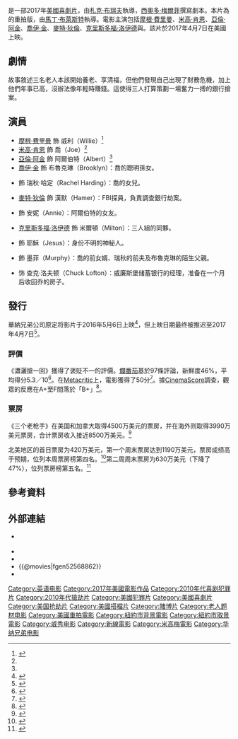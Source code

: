 {{noteTA
|G1=Show
|G2=Movie
}}
{{Infobox film
| name           = 瀟灑搶一回
| original_name  = {{lang|en|''Going in Style''}}
| image          = Going in Style 2017 Poster.jpg
| caption        = 電影海報
| director       = [[札克·布瑞夫|札克·布瑞夫]]
| producer       = {{link-en|唐納·迪萊恩|Donald De Line}}
| writer         = 
| screenplay     = [[西奧多·梅爾菲|西奧多·梅爾菲]]
| based_on       = {{Based on|{{tsl|en|Going in Style|三个老枪手 (1979年电影)|三个老枪手}}|[[馬丁·布萊斯特|馬丁·布萊斯特]]}}
| starring       = {{Plainlist|
* [[摩根·費里曼|摩根·費里曼]]
* [[米高·肯恩|米高·肯恩]]
* [[亞倫·阿金|亞倫·阿金]]
* {{link-en|安-瑪格麗特|Ann-Margret}}
* [[喬伊·金|喬伊·金]]
* [[麥特·狄倫|麥特·狄倫]]
* [[克里斯多福·洛伊德|克里斯多福·洛伊德]]
}}
| music          = {{link-en|羅柏·西蒙森|Rob Simonsen}}
| cinematography = 羅尼·查特斯
| editing        = 麥倫·I·柯爾斯坦
| studio         = {{Plainlist|
* [[新線影業|新線影業]]
* [[威秀電影|威秀電影]]
* {{link-en|唐納·迪萊恩|Donald De Line|De Line Pictures}}
}}
| distributor    = [[華納兄弟|華納兄弟]]
| released       = {{Film date|2017|3|30|[[視覺藝術學院_(紐約)|SVA劇院]]|2017|4|7|美國|2017|4|20|新加坡|2017|5|4|香港}}
| runtime        = 96分鐘
| country        = {{USA}}
| language       = 英語
| budget         = 2500萬美元
| gross          = 8491萬美元
| preceded_by    = 
| followed_by    =
| cn_name        = 三个老枪手
| hk_name        = 搶錢耆兵
| tw_name        = 瀟灑搶一回{{small|（未上映，影碟發行）}}
| sg_name        = 潇洒抢一回
}}
{{作品名稱|name=''Going in Style''|hk=搶錢耆兵|tw=瀟灑搶一回|cn=三个老枪手}}是一部2017年[[美國|美國]]{{link-en|搶劫片|Heist film|搶劫}}[[喜劇片|喜劇片]]，由[[札克·布瑞夫|札克·布瑞夫]]執導，[[西奧多·梅爾菲|西奧多·梅爾菲]]撰寫劇本。本片為{{tsl|en|Going in Style|三个老枪手 (1979年电影)|1979年同名电影}}的重拍版，由[[馬丁·布萊斯特|馬丁·布萊斯特]]執導。電影主演包括[[摩根·費里曼|摩根·費里曼]]、[[米高·肯恩|米高·肯恩]]、[[亞倫·阿金|亞倫·阿金]]、[[喬伊·金|喬伊·金]]、[[麥特·狄倫|麥特·狄倫]]、[[克里斯多福·洛伊德|克里斯多福·洛伊德]]與{{link-en|安-瑪格麗特|Ann-Margret}}。該片於2017年4月7日在美國上映。

==劇情==
故事敘述三名老人本該開始養老、享清福，但他們發現自己出現了財務危機，加上他們年事已高，沒辦法像年輕時賺錢。這使得三人打算策劃一場奮力一搏的銀行搶案。

==演員==
* [[摩根·費里曼|摩根·費里曼]] 飾 威利（Willie）<ref name="cast">{{cite web|title=Morgan Freeman, Michael Caine, Alan Arkin star in 'Going in Style'|date=13 August 2015|publisher=''{{link-en|The Philippine Star|The Philippine Star}}''|url=http://www.philstar.com/movies/2015/08/13/1487641/morgan-freeman-michael-caine-alan-arkin-star-going-style|accessdate=15 November 2015|archive-date=2017-10-04|archive-url=https://web.archive.org/web/20171004150542/http://www.philstar.com/movies/2015/08/13/1487641/morgan-freeman-michael-caine-alan-arkin-star-going-style|dead-url=no}}</ref>
* [[米高·肯恩|米高·肯恩]] 飾 喬（Joe）<ref name="cast"/>
* [[亞倫·阿金|亞倫·阿金]] 飾 阿爾伯特（Albert）<ref name="cast"/>
* [[喬伊·金|喬伊·金]] 飾 布魯克琳（Brooklyn）：喬的聰明孫女。
* {{link-en|玛丽亚·迪齐亚|Maria Dizzia}} 飾 瑞秋·哈定（Rachel Harding）：喬的女兒。
* [[麥特·狄倫|麥特·狄倫]] 飾 漢默（Hamer）：FBI探員，負責調查銀行劫案。
* {{link-en|安-瑪格麗特|Ann-Margret}} 飾 安妮（Annie）：阿爾伯特的女友。
* [[克里斯多福·洛伊德|克里斯多福·洛伊德]] 飾 米爾頓（Milton）：三人組的同夥。
* {{link-en|約翰·歐提茲|John Ortiz}} 飾 耶穌（Jesus）：身份不明的神秘人。
* {{link-en|彼得・賽拉費諾威茲|Peter Serafinowicz}} 飾 墨菲（Murphy）：喬的前女婿、瑞秋的前夫及布魯克琳的陌生父親。
* {{link-en|乔什·帕斯|Josh Pais}} 饰 查克·洛夫顿（Chuck Lofton）：威廉斯堡储蓄银行的经理，准备在一个月后收回乔的房子。

==發行==
華納兄弟公司原定将影片于2016年5月6日上映<ref>{{cite news|last1=Pedersen|first1=Erik|title=Warner Bros Dates Catnapping Pic ‘Keanu’ & ‘Going In Style’ Remake For 2016|url=http://deadline.com/2015/05/keanu-release-date-going-in-style-key-and-peele-morgan-freeman-michael-caine-1201433439/|accessdate=August 4, 2015|work=deadline.com|date=May 27, 2015|archive-date=2016-01-02|archive-url=https://web.archive.org/web/20160102152856/http://deadline.com/2015/05/keanu-release-date-going-in-style-key-and-peele-morgan-freeman-michael-caine-1201433439/|dead-url=no}}</ref>，但上映日期最终被推迟至2017年4月7日<ref>{{cite news|last1=D'Alessandro|first1=Anthony|title=Warner Bros. Shifts Release Dates For ‘The Accountant’, ‘Going In Style’ & ‘The House’|url=http://deadline.com/2016/03/the-accountant-going-in-style-the-house-release-date-changes-1201716752/|accessdate=March 10, 2016|work=Deadline|date=March 8, 2016|archive-date=2016-03-10|archive-url=https://web.archive.org/web/20160310110518/http://deadline.com/2016/03/the-accountant-going-in-style-the-house-release-date-changes-1201716752/|dead-url=no}}</ref>。

===評價===
《瀟灑搶一回》獲得了褒貶不一的評價。[[爛番茄|爛番茄]]基於97條評論，新鮮度46%，平均得分5.3／10<ref>{{cite web |url=https://www.rottentomatoes.com/m/going_in_style_2017 |title=Going in Style (2017) |website=[[Rotten_Tomatoes|Rotten Tomatoes]] |publisher=Fandango |accessdate=April 6, 2017 |archive-date=2017-11-27 |archive-url=https://web.archive.org/web/20171127152335/https://www.rottentomatoes.com/m/going_in_style_2017/ |dead-url=no }}</ref>。在[[Metacritic|Metacritic]]上，電影獲得了50分<ref>{{cite web |url=http://www.metacritic.com/movie/going-in-style |title=Going in Style reviews |publisher=[[Metacritic|Metacritic]] |accessdate=April 6, 2017 |archive-date=2017-04-07 |archive-url=https://web.archive.org/web/20170407074718/http://www.metacritic.com/movie/going-in-style |dead-url=no }}</ref>。據[[CinemaScore|CinemaScore]]調查，觀眾的反應在A+至F間落於「B+」<ref name="CinemaScore">{{cite web |url=https://m.cinemascore.com |title=CinemaScore |work=cinemascore.com |accessdate=2020-09-13 |archive-date=2002-09-14 |archive-url=http://webarchive.loc.gov/all/20020914132118/https://www.cinemascore.com/ |dead-url=no }}</ref>。

===票房===
《三个老枪手》在美国和加拿大取得4500万美元的票房，并在海外则取得3990万美元票房，合计票房收入接近8500万美元。<ref>{{cite web |url=https://www.boxofficemojo.com/movies/?id=goinginsty2017.htm |title="Going in Style (2017)". Box Office Mojo |accessdate=September 22, 2019 |archive-date=2018-10-05 |archive-url=https://web.archive.org/web/20181005185316/https://www.boxofficemojo.com/movies/?id=goinginsty2017.htm |dead-url=no }}</ref>

北美地区的首日票房为420万美元，第一个周末票房达到1190万美元，票房成绩高于预期，位列本周票房榜第四名。<ref name=opening>{{cite web |url=http://deadline.com/2017/04/smurfs-the-lost-village-going-in-style-boss-baby-beauty-and-the-beast-box-office-1202064314/ |title='Boss Baby' Crawls Ahead Of 'Beauty' With $26M+; 'Smurfs' Lost In 3rd With $14M |work=[[Deadline_Hollywood|Deadline Hollywood]] |accessdate=April 9, 2017 |archive-date=2017-04-09 |archive-url=https://web.archive.org/web/20170409180408/http://deadline.com/2017/04/smurfs-the-lost-village-going-in-style-boss-baby-beauty-and-the-beast-box-office-1202064314/ |dead-url=no }}</ref>第二周周末票房为630万美元（下降了47%），位列票房榜第五名。<ref>{{cite web |url=https://www.forbes.com/sites/scottmendelson/2017/04/16/box-office-ghost-in-the-shell-power-rangers-stumble-boss-baby-beauty-and-the-beast-hold/ |title=Box Office: 'Ghost In The Shell,' 'Power Rangers' Stumble, 'Boss Baby,' 'Beauty And The Beast' Hold |date=April 16, 2017 |publisher=Forbes |accessdate=2019-09-22 |archive-date=2017-04-19 |archive-url=https://web.archive.org/web/20170419004617/https://www.forbes.com/sites/scottmendelson/2017/04/16/box-office-ghost-in-the-shell-power-rangers-stumble-boss-baby-beauty-and-the-beast-hold/ |dead-url=no }}</ref>

==參考資料==
{{Reflist|30em}}

==外部連結==
* {{Official|http://goinginstylemovie.com}} {{en icon}}
* {{IMDb title|2568862}}
* {{mojo title|goinginsty2017}}
* {{@movies|fgen52568862}}
* {{douban}}

{{DEFAULTSORT:Going in Style}}
[[Category:英语电影|Category:英语电影]]
[[Category:2017年美國電影作品|Category:2017年美國電影作品]]
[[Category:2010年代喜剧犯罪片|Category:2010年代喜剧犯罪片]]
[[Category:2010年代搶劫片|Category:2010年代搶劫片]]
[[Category:美國犯罪片|Category:美國犯罪片]]
[[Category:美國喜劇片|Category:美國喜劇片]]
[[Category:美国抢劫片|Category:美国抢劫片]]
[[Category:美國搭檔片|Category:美國搭檔片]]
[[Category:賭博片|Category:賭博片]]
[[Category:老人题材电影|Category:老人题材电影]]
[[Category:美國重拍電影|Category:美國重拍電影]]
[[Category:紐約市背景電影|Category:紐約市背景電影]]
[[Category:紐約市取景電影|Category:紐約市取景電影]]
[[Category:威秀电影|Category:威秀电影]]
[[Category:新線電影|Category:新線電影]]
[[Category:米高梅電影|Category:米高梅電影]]
[[Category:华纳兄弟电影|Category:华纳兄弟电影]]